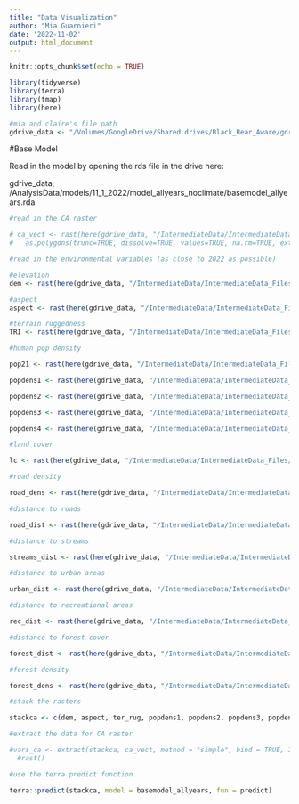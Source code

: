 ```yaml
---
title: "Data Visualization"
author: "Mia Guarnieri"
date: '2022-11-02'
output: html_document
---
```


```r
knitr::opts_chunk$set(echo = TRUE)

library(tidyverse)
library(terra)
library(tmap)
library(here)

#mia and claire's file path
gdrive_data <- "/Volumes/GoogleDrive/Shared drives/Black_Bear_Aware/gdrive_data"

```

#Base Model

Read in the model by opening the rds file in the drive here:

gdrive_data, /AnalysisData/models/11_1_2022/model_allyears_noclimate/basemodel_allyears.rda

```r
#read in the CA raster

# ca_vect <- rast(here(gdrive_data, "/IntermediateData/IntermediateData_Files/CARaster_Tiger_Formatted/formattedcaraster.tif")) %>% 
#   as.polygons(trunc=TRUE, dissolve=TRUE, values=TRUE, na.rm=TRUE, extent=FALSE)

#read in the environmental variables (as close to 2022 as possible)

#elevation
dem <- rast(here(gdrive_data, "/IntermediateData/IntermediateData_Files/model_ready/elevation/dem_formatted.tif"))

#aspect
aspect <- rast(here(gdrive_data, "/IntermediateData/IntermediateData_Files/model_ready/aspect/aspect.tif"))

#terrain ruggedness
TRI <- rast(here(gdrive_data, "/IntermediateData/IntermediateData_Files/model_ready/terrain_ruggedness/terrain_ruggedness.tif"))

#human pop density

pop21 <- rast(here(gdrive_data, "/IntermediateData/IntermediateData_Files/model_ready/population_density/pop_den_2021_mask.tif"))

popdens1 <- rast(here(gdrive_data, "/IntermediateData/IntermediateData_Files/model_ready/population_density/pop_den_2021_mask.tif"), lyrs = 1)

popdens2 <- rast(here(gdrive_data, "/IntermediateData/IntermediateData_Files/model_ready/population_density/pop_den_2021_mask.tif"), lyrs = 2)

popdens3 <- rast(here(gdrive_data, "/IntermediateData/IntermediateData_Files/model_ready/population_density/pop_den_2021_mask.tif"), lyrs = 3)

popdens4 <- rast(here(gdrive_data, "/IntermediateData/IntermediateData_Files/model_ready/population_density/pop_den_2021_mask.tif"), lyrs = 4)

#land cover

lc <- rast(here(gdrive_data, "/IntermediateData/IntermediateData_Files/model_ready/land_cover/lc19_reclassed.tif"))

#road density

road_dens <- rast(here(gdrive_data, "/IntermediateData/IntermediateData_Files/model_ready/road_density/road_density_ca.tif"))

#distance to roads

road_dist <- rast(here(gdrive_data, "/IntermediateData/IntermediateData_Files/distance_rasters/dist_to_road/model_ready/roads15_ca_distance.tif"))

#distance to streams

streams_dist <- rast(here(gdrive_data, "/IntermediateData/IntermediateData_Files/distance_rasters/dist_to_stream/model_ready/stream17_ca_distance.tif"))

#distance to urban areas

urban_dist <- rast(here(gdrive_data, "/IntermediateData/IntermediateData_Files/distance_rasters/dist_to_urban/model_ready/ua19_ca_distance.tif"))

#distance to recreational areas

rec_dist <- rast(here(gdrive_data, "/IntermediateData/IntermediateData_Files/distance_rasters/dist_to_rec/model_ready/rec_ca_distance.tif"))

#distance to forest cover

forest_dist <- rast(here(gdrive_data, "/IntermediateData/IntermediateData_Files/distance_rasters/dist_to_forest/model_ready/fc19_ca_distance.tif"))

#forest density

forest_dens <- rast(here(gdrive_data, "/IntermediateData/IntermediateData_Files/model_ready/forest_density/forest_dens_2016_mask.tif"))

#stack the rasters

stackca <- c(dem, aspect, ter_rug, popdens1, popdens2, popdens3, popdens4, lc19, road_dens, road_dist, streams_dist, urban_dist_19, rec_dist, fc_dist_19, fdens)

#extract the data for CA raster

#vars_ca <- extract(stackca, ca_vect, method = "simple", bind = TRUE, ID = TRUE) %>% 
  #rast()

#use the terra predict function

terra::predict(stackca, model = basemodel_allyears, fun = predict)

```

